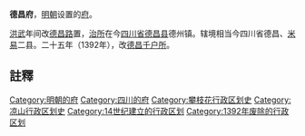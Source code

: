 '''德昌府'''，[[明朝|明朝]]设置的[[府_(行政区划)|府]]。

[[洪武|洪武]]年间改[[德昌路|德昌路]]置，[[治所|治所]]在今[[四川省|四川省]][[德昌县|德昌县]]德州镇。辖境相当今四川省德昌、[[米易县|米易]]二县。二十五年（1392年），改[[德昌千户所|德昌千户所]]。 
==註釋==
{{reflist}}
{{明朝行政区划小作品}}
{{雲南承宣布政使司行政區劃}}
[[Category:明朝的府|Category:明朝的府]]
[[Category:四川的府|Category:四川的府]]
[[Category:攀枝花行政区划史|Category:攀枝花行政区划史]]
[[Category:凉山行政区划史|Category:凉山行政区划史]]
[[Category:14世纪建立的行政区划|Category:14世纪建立的行政区划]]
[[Category:1392年废除的行政区划|Category:1392年废除的行政区划]]